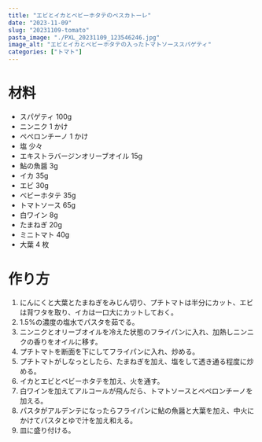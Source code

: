 ```yaml
---
title: "エビとイカとベビーホタテのペスカトーレ"
date: "2023-11-09"
slug: "20231109-tomato"
pasta_image: "./PXL_20231109_123546246.jpg"
image_alt: "エビとイカとベビーホタテの入ったトマトソーススパゲティ"
categories: ["トマト"]
---
```


# 材料

- スパゲティ 100g
- ニンニク 1 かけ
- ペペロンチーノ 1 かけ
- 塩 少々
- エキストラバージンオリーブオイル 15g
- 鮎の魚醤 3g
- イカ 35g
- エビ 30g
- ベビーホタテ 35g
- トマトソース 65g
- 白ワイン 8g
- たまねぎ 20g
- ミニトマト 40g
- 大葉 4 枚

# 作り方

1. にんにくと大葉とたまねぎをみじん切り、プチトマトは半分にカット、エビは背ワタを取り、イカは一口大にカットしておく。
2. 1.5%の濃度の塩水でパスタを茹でる。
3. ニンニクとオリーブオイルを冷えた状態のフライパンに入れ、加熱しニンニクの香りをオイルに移す。
4. プチトマトを断面を下にしてフライパンに入れ、炒める。
5. プチトマトがしなっとしたら、たまねぎを加え、塩をして透き通る程度に炒める。
6. イカとエビとベビーホタテを加え、火を通す。
7. 白ワインを加えてアルコールが飛んだら、トマトソースとペペロンチーノを加える。
8. パスタがアルデンテになったらフライパンに鮎の魚醤と大葉を加え、中火にかけてパスタとゆで汁を加え和える。
9. 皿に盛り付ける。
